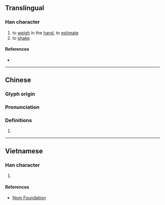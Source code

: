 {{character info/new}}
==Translingual==

===Han character===
{{Han char|rn=66|rad=攴|as=05|sn=9|four=21647|canj=YRYE|ids=⿰占攴}}

# to [[weigh]] in the [[hand]], to [[estimate]]
# to [[shake]]

====References====
* {{Han ref|kx=0469.190|dkj=13155|dj=0819.070|hdz=21452.050|uh=6541|ud=25921|bh=CEE7|bd=52967}}

----

==Chinese==
{{zh-forms}}

===Glyph origin===
{{Han etym}}

===Pronunciation===
{{zh-pron
|m=diān
|c=dim1
|mc=y
|oc=y
|cat=
}}

===Definitions===
{{zh-hanzi}}

# {{rfdef|zh}}

----

==Vietnamese==

===Han character===
{{vi-hantu|rs=攴05|điên}}

# {{rfdef|vi|sort=攴05}}

====References====
* [http://nomfoundation.org/common/nom_details.php?codepoint=6541 Nom Foundation]
